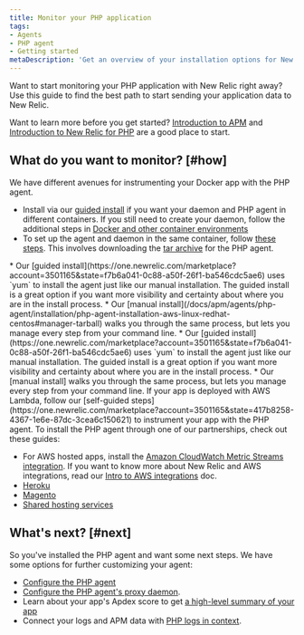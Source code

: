 ```yaml
---
title: Monitor your PHP application
tags:
- Agents
- PHP agent
- Getting started
metaDescription: 'Get an overview of your installation options for New Relic's PHP agent.'
---
```


Want to start monitoring your PHP application with New Relic right away? Use this guide to find the best path to start sending your application data to New Relic.

Want to learn more before you get started? [Introduction to APM](/docs/apm/new-relic-apm/getting-started/introduction-apm) and [Introduction to New Relic for PHP](/docs/apm/agents/php-agent/getting-started/introduction-new-relic-php) are a good place to start.

## What do you want to monitor? [#how]

<CollapserGroup>
<Collapser
    id="docker"
    title="App deployed in a Docker container"
>
We have different avenues for instrumenting your Docker app with the PHP agent.  

   * Install via our [guided install](https://one.newrelic.com/marketplace?account=3501165&state=f7b6a041-0c88-a50f-26f1-ba546cdc5ae6) if you want your daemon and PHP agent in different containers. If you still need to create your daemon, follow the additional steps in [Docker and other container environments](/docs/apm/agents/php-agent/advanced-installation/docker-other-container-environments-install-php-agent#daemon-container) 
   * To set up the agent and daemon in the same container, follow [these steps](/docs/apm/agents/php-agent/advanced-installation/docker-other-container-environments-install-php-agent#install-same-container). This involves downloading the [tar archive](/docs/apm/agents/php-agent/installation/php-agent-installation-tar-file/) for the PHP agent.

</Collapser>
<Collapser
    id="redhat-centos"
    title="App deployed with RedHat, CentOS, or AWS Linux"
>
* Our [guided install](https://one.newrelic.com/marketplace?account=3501165&state=f7b6a041-0c88-a50f-26f1-ba546cdc5ae6) uses `yum` to install the agent just like our manual installation. The guided install is a great option if you want more visibility and certainty about where you are in the install process. 
* Our [manual install](/docs/apm/agents/php-agent/installation/php-agent-installation-aws-linux-redhat-centos#manager-tarball) walks you through the same process, but lets you manage every step from your command line.
</Collapser>
<Collapser
    id="debian-ubuntu"
    title="App deployed with Debian or Ubuntu"
>
* Our [guided install](https://one.newrelic.com/marketplace?account=3501165&state=f7b6a041-0c88-a50f-26f1-ba546cdc5ae6) uses `yum` to install the agent just like our manual installation. The guided install is a great option if you want more visibility and certainty about where you are in the install process. 
* Our [manual install] walks you through the same process, but lets you manage every step from your command line.


</Collapser>
<Collapser
    id="tar"
    title="App deployed with other Unix flavors (tar archive)"
>

</Collapser>
<Collapser
    id="lambda"
    title="With AWS Lambda"
>
If your app is deployed with AWS Lambda, follow our [self-guided steps](https://one.newrelic.com/marketplace?account=3501165&state=417b8258-4367-1e6e-87dc-3cea6c150621) to instrument your app with the PHP agent. 
</Collapser>
<Collapser
    id="hosting-providers"
    title="With AWS, Heroku, Magento, or other hosting providers"
>
To install the PHP agent through one of our partnerships, check out these guides:

   * For AWS hosted apps, install the [Amazon CloudWatch Metric Streams integration](/docs/infrastructure/amazon-integrations/connect/aws-metric-stream-setup). If you want to know more about New Relic and AWS integrations, read our [Intro to AWS integrations](/docs/infrastructure/amazon-integrations/get-started/introduction-aws-integrations/) doc.
   * [Heroku](/docs/apm/agents/php-agent/advanced-installation/php-agent-heroku/#installing)
   * [Magento](/docs/accounts/install-new-relic/partner-based-installation/log-install-new-relic-partners/#magento)
   * [Shared hosting services](/docs/apm/agents/php-agent/installation/install-php-agent-shared-hosting-service/#installation)
</Collapser>
</CollapserGroup>

## What's next? [#next]

So you've installed the PHP agent and want some next steps. We have some options for further customizing your agent:

* [Configure the PHP agent](/docs/apm/agents/php-agent/configuration/php-agent-configuration/)
* [Configure the PHP agent's proxy daemon](/docs/apm/agents/php-agent/configuration/proxy-daemon-newreliccfg-settings/).
* Learn about your app's Apdex score to get [a high-level summary of your app](/docs/apm/apm-ui-pages/monitoring/apm-summary-page-view-transaction-apdex-usage-data/)
* Connect your logs and APM data with [PHP logs in context](/docs/logs/logs-context/configure-logs-context-php/).